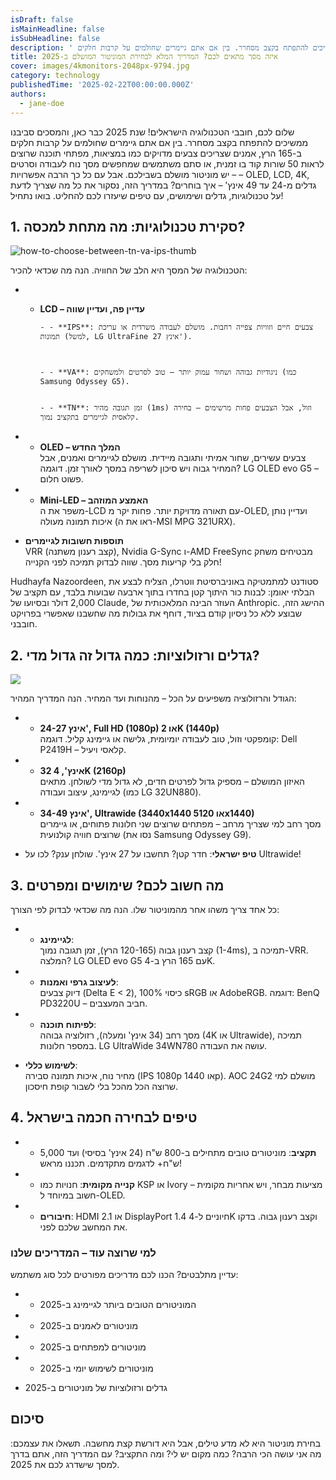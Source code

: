 ```yaml
---
isDraft: false
isMainHeadline: false
isSubHeadline: false
description: ' שלום לכם, חובבי הטכנולוגיה הישראלים! שנת 2025 כבר כאן, והמסכים סביבנו ממשיכים להתפתח בקצב מסחרר. בין אם אתם גיימרים שחולמים על קרבות חלקים '
title: איזה מסך מתאים לכם? המדריך המלא לבחירת המוניטור המושלם ב-2025
cover: images/4kmonitors-2048px-9794.jpg
category: technology
publishedTime: '2025-02-22T00:00:00.000Z'
authors:
  - jane-doe
---
```


שלום לכם, חובבי הטכנולוגיה הישראלים! שנת 2025 כבר כאן, והמסכים סביבנו ממשיכים להתפתח בקצב מסחרר. בין אם אתם גיימרים שחולמים על קרבות חלקים ב-165 הרץ, אמנים שצריכים צבעים מדויקים כמו במציאות, מפתחי תוכנה שרוצים לראות 50 שורות קוד בו זמנית, או סתם משתמשים שמחפשים מסך נוח לעבודה וסרטים – יש מוניטור מושלם בשבילכם. אבל עם כל כך הרבה אפשרויות – OLED, LCD, 4K, גדלים מ-24 עד 49 אינץ' – איך בוחרים? במדריך הזה, נסקור את כל מה שצריך לדעת על טכנולוגיות, גדלים ושימושים, עם טיפים שיעזרו לכם להחליט. בואו נתחיל!

## **1\. סקירת טכנולוגיות: מה מתחת למכסה?**

![how-to-choose-between-tn-va-ips-thumb](images/how-to-choose-between-tn-va-ips-thumb.avif)

הטכנולוגיה של המסך היא הלב של החוויה. הנה מה שכדאי להכיר:

  

- - **LCD – עדיין פה, ועדיין שווה**
        
        - - **IPS**: צבעים חיים וזוויות צפייה רחבות. מושלם לעבודה משרדית או עריכת תמונות (למשל, LG UltraFine 27 אינץ').
        
          
        
        - - **VA**: ניגודיות גבוהה ושחור עמוק יותר – טוב לסרטים ולמשחקים (כמו Samsung Odyssey G5).
        
          
        - - **TN**: זמן תגובה מהיר (1ms) וזול, אבל הצבעים פחות מרשימים – בחירה קלאסית לגיימרים בתקציב נמוך.

  

- - **OLED – המלך החדש**  
        צבעים עשירים, שחור אמיתי ותגובה מיידית. מושלם לגיימרים ואמנים, אבל המחיר גבוה ויש סיכון לשריפה במסך לאורך זמן. דוגמה? LG OLED evo G5 – פשוט חלום.

  

- - **Mini-LED – האמצע המוזהב**  
        משפר את ה-LCD עם תאורה מדויקת יותר. פחות יקר מ-OLED, ועדיין נותן איכות תמונה מעולה (ראו את ה-MSI MPG 321URX).

  

- **תוספות חשובות לגיימרים**  
    VRR (קצב רענון משתנה), Nvidia G-Sync ו-AMD FreeSync מבטיחים משחק חלק בלי קריעות מסך. שווה לבדוק תמיכה לפני הקנייה!

Hudhayfa Nazoordeen, סטודנט למתמטיקה באוניברסיטת ווטרלו, הצליח לבצע את הבלתי יאומן: לבנות כור היתוך קטן בחדרו בתוך ארבעה שבועות בלבד, עם תקציב של 2,000 דולר ובסיועו של Claude, העוזר הבינה המלאכותית של Anthropic. ההישג הזה, שבוצע ללא כל ניסיון קודם בציוד, דוחף את גבולות מה שחשבנו שאפשרי בפרויקט חובבני.

## **2\. גדלים ורזולוציות: כמה גדול זה גדול מדי?**

![](images/the-best-monitor-resolution-and-diagonal-for-your-home-office-8f1-1024x538.webp)

הגודל והרזולוציה משפיעים על הכל – מהנוחות ועד המחיר. הנה המדריך המהיר:

  

- - **24-27 אינץ', Full HD (1080p) או 2K (1440p)**  
        קומפקטי וזול, טוב לעבודה יומיומית, גלישה או גיימינג קליל. דוגמה: Dell P2419H – קלאסי ויעיל.

  

- - **32 אינץ', 4K (2160p)**  
        האיזון המושלם – מספיק גדול לפרטים חדים, לא גדול מדי לשולחן. מתאים לגיימינג, עיצוב ועבודה (כמו LG 32UN880).

  

- - **34-49 אינץ', Ultrawide (3440x1440 או 5120x1440)**  
        מסך רחב למי שצריך מרחב – מפתחים שרוצים שני חלונות פתוחים, או גיימרים שרוצים חוויה קולנועית (נסו את Samsung Odyssey G9).

  

- **טיפ ישראלי**: חדר קטן? תחשבו על 27 אינץ'. שולחן ענק? לכו על Ultrawide!

## **3\. מה חשוב לכם? שימושים ומפרטים**

כל אחד צריך משהו אחר מהמוניטור שלו. הנה מה שכדאי לבדוק לפי הצורך:

  

- - **לגיימינג**:  
        קצב רענון גבוה (120-165 הרץ), זמן תגובה נמוך (1-4ms), תמיכה ב-VRR. המלצה? LG OLED evo G5 עם 165 הרץ ב-4K.

  

- - **לעיצוב גרפי ואמנות**:  
        דיוק צבעים (Delta E < 2), כיסוי 100% sRGB או AdobeRGB. דוגמה: BenQ PD3220U – חביב המעצבים.

  

- - **לפיתוח תוכנה**:  
        מסך רחב (34 אינץ' ומעלה), רזולוציה גבוהה (4K או Ultrawide), תמיכה במספר חלונות. LG UltraWide 34WN780 עושה את העבודה.

  

- **לשימוש כללי**:  
    מחיר נוח, איכות תמונה סבירה (IPS 1080p או 1440p). AOC 24G2 מושלם למי שרוצה הכל מהכל בלי לשבור קופת חיסכון.

## **4\. טיפים לבחירה חכמה בישראל**

  

- - **תקציב**: מוניטורים טובים מתחילים ב-800 ש"ח (24 אינץ' בסיסי) ועד 5,000 ש"ח+ לדגמים מתקדמים. תכננו מראש!

  

- - **קנייה מקומית**: חנויות כמו KSP או Ivory מציעות מבחר, ויש אחריות מקומית – חשוב במיוחד ל-OLED.

  

- - **חיבורים**: HDMI 2.1 או DisplayPort 1.4 חיוניים ל-4K וקצב רענון גבוה. בדקו את המחשב שלכם לפני.

  

### **למי שרוצה עוד – המדריכים שלנו**

עדיין מתלבטים? הכנו לכם מדריכים מפורטים לכל סוג משתמש:

  

- - המוניטורים הטובים ביותר לגיימינג ב-2025

  

- - מוניטורים לאמנים ב-2025

  

- - מוניטורים למפתחים ב-2025

  

- - מוניטורים לשימוש יומי ב-2025

  

- גדלים ורזולוציות של מוניטורים ב-2025

## **סיכום**

  
בחירת מוניטור היא לא מדע טילים, אבל היא דורשת קצת מחשבה. תשאלו את עצמכם: מה אני עושה הכי הרבה? כמה מקום יש לי? ומה התקציב? עם המדריך הזה, אתם בדרך למסך שישדרג לכם את 2025.
